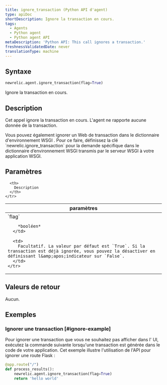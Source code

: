 ```yaml
---
title: ignore_transaction (Python API d'agent)
type: apiDoc
shortDescription: Ignore la transaction en cours.
tags:
  - Agents
  - Python agent
  - Python agent API
metaDescription: 'Python API: This call ignores a transaction.'
freshnessValidatedDate: never
translationType: machine
---
```


## Syntaxe

```py
newrelic.agent.ignore_transaction(flag=True)
```

Ignore la transaction en cours.

## Description

Cet appel ignore la transaction en cours. L'agent ne rapporte aucune donnée de la transaction.

<Callout variant="tip">
  Vous pouvez également ignorer un Web de transaction dans le dictionnaire d'environnement WSGI . Pour ce faire, définissez la clé `newrelic.ignore_transaction` pour la demande spécifique dans le dictionnaire d’environnement WSGI transmis par le serveur WSGI à votre application WSGI.
</Callout>

## Paramètres

<table>
  <thead>
    <tr>
      <th width="25%">
        paramètres
      </th>

      <th>
        Description
      </th>
    </tr>
  </thead>

  <tbody>
    <tr>
      <td>
        `flag`

        *booléen*
      </td>

      <td>
        Facultatif. La valeur par défaut est `True`. Si la transaction est déjà ignorée, vous pouvez la désactiver en définissant l&amp;apos;indicateur sur `False`.
      </td>
    </tr>
  </tbody>
</table>

## Valeurs de retour

Aucun.

## Exemples

### Ignorer une transaction [#ignore-example]

Pour ignorer une transaction que vous ne souhaitez pas afficher dans l' UI, exécutez la commande suivante lorsqu'une transaction est générée dans le code de votre application. Cet exemple illustre l'utilisation de l'API pour ignorer une route Flask :

```py
@app.route("/")
def process_results():
    newrelic.agent.ignore_transaction(flag=True)
    return 'hello world'
```